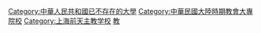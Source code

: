 {{Main}}

[[Category:中華人民共和國已不存在的大學|Category:中華人民共和國已不存在的大學]]
[[Category:中華民國大陸時期教會大專院校|Category:中華民國大陸時期教會大專院校]]
[[Category:上海前天主教学校|Category:上海前天主教学校]]
[[Category:原徐家汇上海天主教教务中心机构|教]]